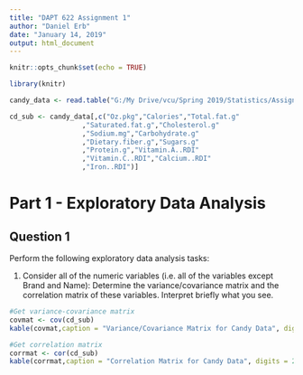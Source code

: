 ```yaml
---
title: "DAPT 622 Assignment 1"
author: "Daniel Erb"
date: "January 14, 2019"
output: html_document
---
```


```r
knitr::opts_chunk$set(echo = TRUE)
```

```r
library(knitr)

candy_data <- read.table("G:/My Drive/vcu/Spring 2019/Statistics/Assignments/Assignment 1/DAPT_622_Assignment_1/Assignment_Materials/CandyBars.txt",sep=',',header=TRUE)

cd_sub <- candy_data[,c("Oz.pkg","Calories","Total.fat.g"
                  ,"Saturated.fat.g","Cholesterol.g"
                  ,"Sodium.mg","Carbohydrate.g"
                  ,"Dietary.fiber.g","Sugars.g"
                  ,"Protein.g","Vitamin.A..RDI"
                  ,"Vitamin.C..RDI","Calcium..RDI"
                  ,"Iron..RDI")]

```

# Part 1 - Exploratory Data Analysis

## Question 1

Perform the following exploratory data analysis tasks: 

1. Consider all of the numeric variables (i.e. all of the variables except Brand and Name): Determine the variance/covariance matrix and the correlation matrix of these variables.  Interpret briefly what you see.

```r

#Get variance-covariance matrix
covmat <- cov(cd_sub)
kable(covmat,caption = "Variance/Covariance Matrix for Candy Data", digits = 2)

#Get correlation matrix
corrmat <- cor(cd_sub)
kable(corrmat,caption = "Correlation Matrix for Candy Data", digits = 2)
```
